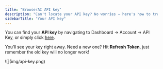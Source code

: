 ```yaml
---
title: "BrowserAI API key"
description: "Can't locate your API key? No worries — here's how to track it down like a pro."
sidebarTitle: "Your API key"
---
```


You can find your **API key** by navigating to Dashboard → Account → API Key, or simply click [here](https://browser.ai/dashboard/page/account/tab/api_key).

You’ll see your key right away.
Need a new one? Hit **Refresh Token**, just remember the old key will no longer work!

<Frame>
  ![](img/api-key.png)
</Frame>
